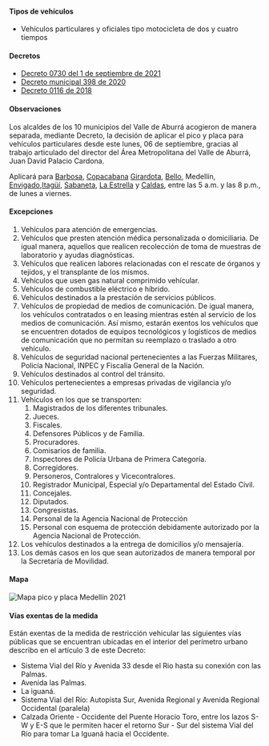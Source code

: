#### Tipos de vehículos

- Vehículos particulares y oficiales tipo motocicleta de dos y cuatro tiempos

#### Decretos

- [Decreto 0730 del 1 de septiembre de 2021](/medellin/decreto-0730-del-1-de-septiembre-de-2021.pdf)
- [Decreto municipal 398 de 2020](https://normograma.info/medellin/normograma/docs/pdf/mjd_alcamed_0398_2020.pdf)
- [Decreto 0116 de 2018](https://www.medellin.gov.co/movilidad/jdownloads/Normas/Normatividad/Decretos%20Municipales/2018/decreto_0116_de_2018.pdf)

#### Observaciones

Los alcaldes de los 10 municipios del Valle de Aburrá acogieron de manera separada, mediante Decreto, la decisión de aplicar el pico y placa para vehículos particulares desde este lunes, 06 de septiembre, gracias al trabajo articulado del director del Área Metropolitana del Valle de Aburrá, Juan David Palacio Cardona.

Aplicará para [Barbosa](/barbosa/particulares), [Copacabana](/copacabana/particulares) [Girardota](/girardota/particulares), [Bello](/bello/particulares), Medellín, [Envigado](/envigado/particulares),[Itagüí](/itagui/particulares), [Sabaneta](/sabaneta/particulares), [La Estrella](/la-estrella/particulares) y [Caldas](/caldas/particulares), entre las 5 a.m. y las 8 p.m., de lunes a viernes.

<TweetEmbed id="1433929514300628995" />

#### Excepciones

1. Vehículos para atención de emergencias.
2. Vehículos que presten atención médica personalizada o domiciliaria. De igual manera, aquellos que realicen recolección de toma de muestras de laboratorio y ayudas diagnósticas.
3. Vehículos que realicen labores relacionadas con el rescate de órganos y tejidos, y el transplante de los mismos.
4. Vehículos que usen gas natural comprimido vehícular.
5. Vehículos de combustible eléctrico e híbrido.
6. Vehículos destinados a la prestación de servicios públicos.
7. Vehículos de propiedad de medios de comunicación. De igual manera, los vehículos contratados o en leasing mientras estén al servicio de los medios de comunicación. Así mismo, estarán exentos los vehículos que se encuentren dotados de equipos tecnológicos y logísticos de medios de comunicación que no permitan su reemplazo o traslado a otro vehículo.
8. Vehículos de seguridad nacional pertenecientes a las Fuerzas Militares, Policía Nacional, INPEC y Fiscalía General de la Nación.
9. Vehículos destinados al control del tránsito.
10. Vehículos pertenecientes a empresas privadas de vigilancia y/o seguridad.
11. Vehículos en los que se transporten:
    1. Magistrados de los diferentes tribunales.
    2. Jueces.
    3. Fiscales.
    4. Defensores Públicos y de Familia.
    5. Procuradores.
    6. Comisarios de familia.
    7. Inspectores de Policía Urbana de Primera Categoría.
    8. Corregidores.
    9. Personeros, Contralores y Vicecontralores.
    10. Registrador Municipal, Especial y/o Departamental del Estado Civil.
    11. Concejales.
    12. Diputados.
    13. Congresistas.
    14. Personal de la Agencia Nacional de Protección
    15. Personal con esquema de protección debidamente autorizado por la Agencia Nacional de Protección.
12. Los vehículos destinados a la entrega de domicilios y/o mensajería.
13. Los demás casos en los que sean autorizados de manera temporal por la Secretaría de Movilidad.

#### Mapa

<Image
  alt="Mapa pico y placa Medellín 2021"
  src="/medellin/mapa-pico-y-placa-medellin-2021.jpg"
  width={797}
  height={800}
/>

#### Vías exentas de la medida

Están exentas de la medida de restricción vehicular las siguientes vías públicas que se encuentran ubicadas en el interior del perímetro urbano describo en el artículo 3 de este Decreto:

- Sistema Vial del Río y Avenida 33 desde el Rio hasta su conexión con las Palmas.
- Avenida las Palmas.
- La iguaná.
- Sistema Vial del Río: Autopista Sur, Avenida Regional y Avenida Regional Occidental (paralela)
- Calzada Oriente - Occidente del Puente Horacio Toro, entre los lazos S-W y E-S que le permiten hacer el retorno Sur - Sur del sistema Vial del Río para tomar La Iguaná hacia el Occidente.

